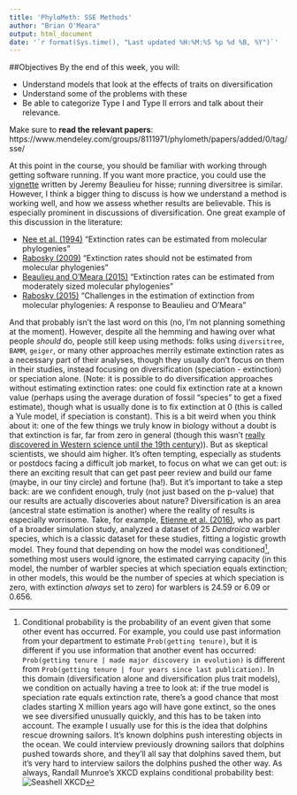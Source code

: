 ```yaml
---
title: 'PhyloMeth: SSE Methods'
author: "Brian O'Meara"
output: html_document
date: '`r format(Sys.time(), "Last updated %H:%M:%S %p %d %B, %Y")`'
---
```




##Objectives
By the end of this week, you will:

* Understand models that look at the effects of traits on diversification
* Understand some of the problems with these
* Be able to categorize Type I and Type II errors and talk about their relevance.

Make sure to **read the relevant papers**: https://www.mendeley.com/groups/8111971/phylometh/papers/added/0/tag/sse/    

At this point in the course, you should be familiar with working through getting software running. If you want more practice, you could use the [vignette](https://cran.r-project.org/web/packages/hisse/vignettes/hisse-vignette.html) written by Jeremy Beaulieu for hisse; running diversitree is similar. However, I think a bigger thing to discuss is how we understand a method is working well, and how we assess whether results are believable. This is especially prominent in discussions of diversification. One great example of this discussion in the literature:

* [Nee et al. (1994)](http://rstb.royalsocietypublishing.org/content/344/1307/77) "Extinction rates can be estimated from molecular phylogenies"
* [Rabosky (2009)](http://onlinelibrary.wiley.com/doi/10.1111/j.1558-5646.2009.00926.x/abstract) "Extinction rates should not be estimated from molecular phylogenies" 
* [Beaulieu and O'Meara (2015)](http://onlinelibrary.wiley.com/doi/10.1111/evo.12614/abstract) "Extinction rates can be estimated from moderately sized molecular phylogenies"
* [Rabosky (2015)](http://onlinelibrary.wiley.com/doi/10.1111/evo.12820/full) "Challenges in the estimation of extinction from molecular phylogenies: A response to Beaulieu and O'Meara"

And that probably isn't the last word on this (no, I'm not planning something at the moment). However, despite all the hemming and hawing over what people *should* do, people still keep using methods: folks using `diversitree`, `BAMM`, `geiger`, or many other approaches merrily estimate extinction rates as a necessary part of their analyses, though they usually don't focus on them in their studies, instead focusing on diversification (speciation - extinction) or speciation alone. (Note: it is possible to do diversification approaches without estimating extinction rates: one could fix extinction rate at a known value (perhaps using the average duration of fossil "species" to get a fixed estimate), though what is usually done is to fix extinction at 0 (this is called a Yule model, if speciation is constant). This is a bit weird when you think about it: one of the few things we truly know in biology without a doubt is that extinction is far, far from zero in general (though this wasn't [really discovered in Western science until the 19th century](http://www.ucmp.berkeley.edu/mammal/artio/irishelk.html))). But as skeptical scientists, we should aim higher. It's often tempting, especially as students or postdocs facing a difficult job market, to focus on what we can get out: is there an exciting result that can get past peer review and build our fame (maybe, in our tiny circle) and fortune (ha!). But it's important to take a step back: are we confident enough, truly (not just based on the p-value) that our results are actually discoveries about nature? Diversification is an area (ancestral state estimation is another) where the reality of results is especially worrisome. Take, for example, [Etienne et al. (2016)](http://onlinelibrary.wiley.com/doi/10.1111/2041-210X.12565/abstract), who as part of a broader simulation study, analyzed a dataset of 25 *Dendroica* warbler species, which is a classic dataset for these studies, fitting a logistic growth model. They found that depending on how the model was conditioned[^1], something most users would ignore, the estimated carrying capacity (in this model, the number of warbler species at which speciation equals extinction; in other models, this would be the number of species at which speciation is zero, with extinction *always* set to zero) for warblers is 24.59 or 6.09 or 0.656. 

[^1]: Conditional probability is the probability of an event given that some other event has occurred. For example, you could use past information from your department to estimate `Prob(getting tenure)`, but it is different if you use information that another event has occurred: `Prob(getting tenure | made major discovery in evolution)` is different from `Prob(getting tenure | four years since last publication)`. In this domain (diversification alone and diversification plus trait models), we condition on actually having a tree to look at: if the true model is speciation rate equals extinction rate, there's a good chance that most clades starting X million years ago will have gone extinct, so the ones we see diversified unusually quickly, and this has to be taken into account. The example I usually use for this is the idea that dolphins rescue drowning sailors. It's known dolphins push interesting objects in the ocean. We could interview previously drowning sailors that dolphins pushed towards shore, and they'll all say that dolphins saved them, but it's very hard to interview sailors the dolphins pushed the other way. As always, Randall Munroe's XKCD explains conditional probability best: ![Seashell XKCD](https://imgs.xkcd.com/comics/seashell.png)

